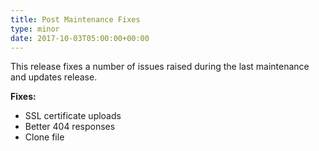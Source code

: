 ```yaml
---
title: Post Maintenance Fixes
type: minor
date: 2017-10-03T05:00:00+00:00
---
```



This release fixes a number of issues raised during the last maintenance and updates release.

**Fixes:**

* SSL certificate uploads
* Better 404 responses
* Clone file